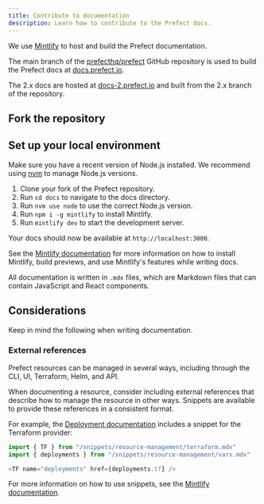 ```yaml
---
title: Contribute to documentation
description: Learn how to contribute to the Prefect docs.
---
```




We use [Mintlify](https://mintlify.com/) to host and build the Prefect documentation.

The main branch of the [prefecthq/prefect](https://github.com/PrefectHQ/prefect) GitHub repository is used to build the Prefect docs at [docs.prefect.io](https://docs.prefect.io).

The 2.x docs are hosted at [docs-2.prefect.io](https://docs-2.prefect.io) and built from the 2.x branch of the repository.

## Fork the repository

<fork />

## Set up your local environment

Make sure you have a recent version of Node.js installed. 
We recommend using [nvm](https://github.com/nvm-sh/nvm) to manage Node.js versions.

1. Clone your fork of the Prefect repository.
2. Run `cd docs` to navigate to the docs directory.
3. Run `nvm use node` to use the correct Node.js version.
4. Run `npm i -g mintlify` to install Mintlify.
5. Run `mintlify dev` to start the development server.

Your docs should now be available at `http://localhost:3000`.

See the [Mintlify documentation](https://mintlify.com/docs/development) for more information on how to install Mintlify, build previews, and use Mintlify's features while writing docs.

<Info>All documentation is written in `.mdx` files, which are Markdown files that can contain JavaScript and React components. </Info>

## Considerations

Keep in mind the following when writing documentation.

### External references

Prefect resources can be managed in several ways, including through the CLI, UI, Terraform, Helm, and API.

When documenting a resource, consider including external references that describe how to manage the resource in other ways.
Snippets are available to provide these references in a consistent format.

For example, the [Deployment documentation](/v3/deploy) includes a snippet for the Terraform provider:

```javascript
import { TF } from "/snippets/resource-management/terraform.mdx"
import { deployments } from "/snippets/resource-management/vars.mdx"

<TF name="deployments" href={deployments.tf} />
```

For more information on how to use snippets, see the [Mintlify documentation](https://mintlify.com/docs/reusable-snippets).
